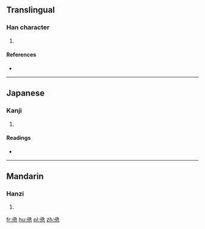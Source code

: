 ==Translingual==

===Han character===
{{Han char|rn=86|rad=火|as=07|sn=11|four=|canj=弓水火 (NEF)}}

# {{defn|Han|sort=火07}}

====References====
* {{Han ref|kx=0673.111|dkj=19092|hdz=32208.010|uh=710F|ud=28943}}

----

==Japanese==

===Kanji===
{{ja-kanji|grade=|rs=火07}}

# {{defn|lang=ja|sort=火07}}

====Readings====
* {{ja-readings|on=[[きょく]] (kyoku), [[け]] (ke)|kun=[[すみやか]] (sumiyaka)}}

----

==Mandarin==

===Hanzi===
{{cmn-hanzi|pin=[[jí]] ([[ji2]])|wg=chi<sup>2</sup>}}

# {{defn|lang=cmn|sort=火07}}

[[fr:焏]]
[[hu:焏]]
[[pl:焏]]
[[zh:焏]]